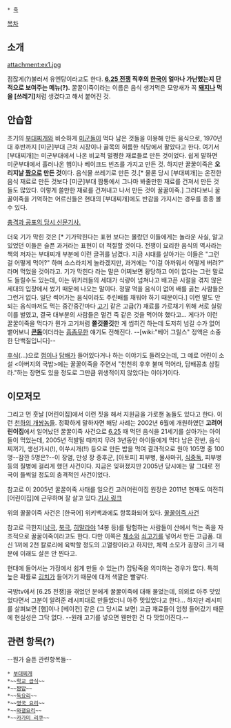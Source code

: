  * [[죽]]

[[목차]]
== 소개 ==
attachment:ex1.jpg

점잖게(?)불러서 유엔탕이라고도 한다. '''[[6.25 전쟁]] 직후의 [[한국]]이 얼마나 가난했는지 단적으로 보여주는 메뉴(?).''' 꿀꿀이죽이라는 이름은 음식 생겨먹은 모양새가 꼭 '''[[돼지]]나 먹을 [쓰레기]'''처럼 생겼다고 해서 붙어진 것.

== 안습함 ==
초기의 [[부대찌개]]와 비슷하게 [[미군]]들이 먹다 남은 것들을 이용해 만든 음식으로, 1970년대 후반까지 [미군]부대 근처 시장이나 골목의 허름한 식당에서 팔았다고 한다. 여기서 [부대찌개]는 미군부대에서 나온 비교적 멀쩡한 재료들로 만든 것이었다. 쉽게 말하면 미군부대에서 흘러나온 햄이나 베이크드 빈즈를 가지고 만든 것. 하지만 꿀꿀이죽은 '''오리지날 [[짬]]으로 만든 것'''이다. 음식물 쓰레기로 만든 것.[* 물론 당시 [부대찌개]는 온전한 음식 재료로 만든 것보다 [미군]부대 짬통에서 그나마 봐줄만한 재료를 건져서 만든 것들도 많았다. 이렇게 쓸만한 재료를 건져내고 나서 만든 것이 꿀꿀이죽.] 그러다보니 꿀꿀이죽을 기억하는 어르신들은 현대의 [부대찌개]에도 반감을 가지시는 경우를 종종 볼 수 있다.

[http://newslibrary.naver.com/viewer/index.nhn?articleId=1964052000329201003&edtNo=2&printCount=1&publishDate=1964-05-20&officeId=00032&pageNo=1&printNo=5716&publishType=00020 충격과 공포의 당시 신문기사.]

더욱 기가 막힌 것은 [* 기가막힌다는 표현 보다는 몰랐던 이들에게는 놀라운 사실, 알고있었던 이들은 슬픈 과거라는 표현이 더 적절할 것이다. 전쟁이 요리한 음식의 역사라는 책의 저자는 부대찌개 부분에 이런 글귀를 남겼다. 지금 시대를 살아가는 이들은 "그런걸 어떻게 먹어?" 하며 소스라치게 놀라겠지만, 과거에는 "이걸 아까워서 어떻게 버려?" 라며 먹었을 것이라고. 기가 막힌다 라는 말은 어찌보면 황당하고 어이 없다는 그런 말로도 들릴수도 있는데, 이는 위키러들의 세대가 식량이 넘쳐나고 배고픈 시절을 겪지 않은 세대의 입장에서 썼기 때문에 나오는 말이다. 정말 먹을 음식이 없어 배를 곯는 사람들은 그런거 없다. 일단 썩어가는 음식이라도 주린배를 채워야 하기 때문이다.] 이런 말도 안되는 음식마저도 먹는 중간중간마다 [[고기]] 같은 고급(?) 재료를 가로채기 위해 서로 실랑이를 벌였고, 결국 대부분의 사람들은 멀건 죽 같은 것을 먹어야 했다고... 게다가 이런 꿀꿀이죽을 먹다가 뭔가 고기처럼 '''쫄깃쫄깃'''한 게 씹히긴 하는데 도저히 넘길 수가 없어 뱉어보니 '''[[콘돔]]'''이더라는 [[흠좀무]]한 얘기도 전해진다. --[wiki:"베어 그릴스" 정액은 소중한 단백질입니다]--

[[후식]](...)으로 [[껌]]이나 [[담배]]가 들어있다거나 하는 이야기도 들려오는데, 그 예로 어린이 소설 <아버지의 국밥>에는 꿀꿀이죽을 주면서 "천천히 후후 불며 먹어라, 담배꽁초 삼킬라."하는 장면도 있을 정도로 그만큼 위생적이지 않았다는 이야기이다.



== 이모저모 ==
그리고 먼 훗날 [어린이집]에서 이런 짓을 해서 지원금을 가로챈 놈들도 있다고 한다. 이런 [[천하의 개쌍놈들]]. 정확하게 말하자면 해당 사례는 2002년 6월에 개원하였던 '''고려어린이집'''에서 일어났던 꿀꿀이죽 사건으로 [[6.25]] 때 먹던 음식을 21세기를 살아가는 아이들이 먹었는데, 2005년 적발될 때까지 무려 3년동안 아이들에게 먹다 남은 잔반, 음식찌꺼기, 생선가시(!), 이쑤시개(!!) 등으로 만든 밥을 먹여 결과적으로 원아 105명 중 100명--잠깐 5명은?--이 장염, 만성 장 증후군, [아토피] 피부병, 물사마귀, [[식중독]], 피부병 등의 질병에 걸리게 했던 사건이다. 지금은 잊혀졌지만 2005년 당시에는 말 그대로 전국이 들썩일 정도의 충격적인 사건이었다. 

참고로 이 2005년 꿀꿀이죽 사태를 일으킨 고려어린이집 원장은 2011년 현재도 여전히 [어린이집]에 근무하며 잘 살고 있다.[http://news.donga.com/3/all/20111105/41654449/1 기사 링크]

위의 꿀꿀이죽 사건은 [한국어] 위키백과에도 항목화되어 있다. [http://ko.wikipedia.org/wiki/%EA%BF%80%EA%BF%80%EC%9D%B4%EC%A3%BD_%EC%82%AC%EA%B1%B4 꿀꿀이죽 사건]

참고로 극한지([[남극]], [[북극]], [[히말라야]] 14봉 등)를 탐험하는 사람들이 산에서 먹는 죽을 자조적으로 꿀꿀이죽이라고도 한다. 다만 이쪽은 [[채소]]와 [[쇠고기]]를 넣어서 만든 고급품. 대신 1끼에 2천 칼로리에 육박할 정도의 고열량이라고 하지만, 체력 소모가 굉장히 크기 때문에 이래도 살은 안 찐다고.

현대에 들어서는 가정에서 쉽게 만들 수 있는(?) 잡탕죽을 의미하는 경우가 많다. 특히 높은 확률로 [[김치]]가 들어가기 때문에 대개 색깔은 빨갛다.

국방tv에서 [6.25 전쟁]을 겪었던 분에게 꿀꿀이죽에 대해 물었는데, 의외로 아주 맛있었다면서 그분이 알려준 레시피대로 만들었더니 아주 맛있었다고 한다... 하지만 레시피를 살펴보면 [햄]이나 [베이컨] 같은 (그 당시로 보면) 고급 재료들이 엄청 들어갔기 때문에 현실성은 그닥 없다. --원래 고기를 넣으면 웬만한 건 다 맛있어진다.--

== 관련 항목(?) ==
--뭔가 슬픈 관련항목들--
 * [[부대찌개]]
 *~~[[학교 급식]]~~
 *~~[[짬밥]]~~
 *~~[[독요리]]~~
 *~~[[영국 요리]]~~
 *~~[[와갤요리]]~~
 *~~[[카가미 리쿠]]~~
